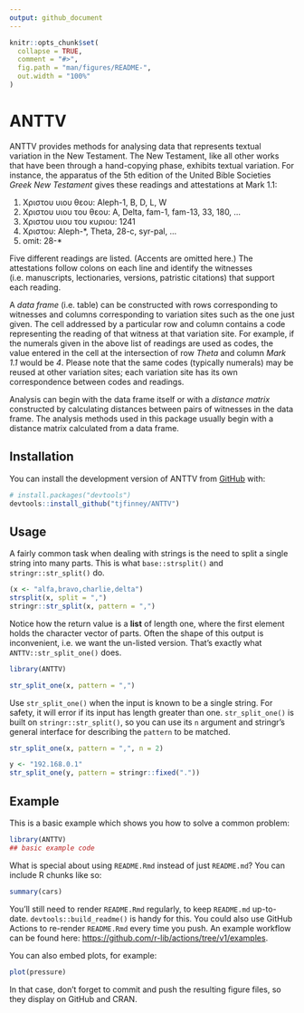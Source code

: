 ```yaml
---
output: github_document
---
```


<!-- README.md is generated from README.Rmd. Please edit that file -->

```r
knitr::opts_chunk$set(
  collapse = TRUE,
  comment = "#>",
  fig.path = "man/figures/README-",
  out.width = "100%"
)
```

# ANTTV

<!-- badges: start -->
<!-- badges: end -->

ANTTV provides methods for analysing data that represents textual variation in the New Testament. The New Testament, like all other works that have been through a hand-copying phase, exhibits textual variation. For instance, the apparatus of the 5th edition of the United Bible Societies *Greek New Testament* gives these readings and attestations at Mark 1.1:

1. Χριστου υιου θεου: Aleph-1, B, D, L, W
2. Χριστου υιου του θεου: A, Delta, fam-1, fam-13, 33, 180, ...
3. Χριστου υιου του κυριου: 1241
4. Χριστου: Aleph-*, Theta, 28-c, syr-pal, ...
5. omit: 28-*

Five different readings are listed. (Accents are omitted here.) The attestations follow colons on each line and identify the witnesses (i.e. manuscripts, lectionaries, versions, patristic citations) that support each reading.

A *data frame* (i.e. table) can be constructed with rows corresponding to witnesses and columns corresponding to variation sites such as the one just given. The cell addressed by a particular row and column contains a code representing the reading of that witness at that variation site. For example, if the numerals given in the above list of readings are used as codes, the value entered in the cell at the intersection of row *Theta* and column *Mark 1.1* would be *4*. Please note that the same codes (typically numerals) may be reused at other variation sites; each variation site has its own correspondence between codes and readings.

Analysis can begin with the data frame itself or with a *distance matrix* constructed by calculating distances between pairs of witnesses in the data frame. The analysis methods used in this package usually begin with a distance matrix calculated from a data frame.

## Installation

You can install the development version of ANTTV from [GitHub](https://github.com/) with:

``` r
# install.packages("devtools")
devtools::install_github("tjfinney/ANTTV")
```

## Usage

A fairly common task when dealing with strings is the need to split a single string into many parts.
This is what `base::strsplit()` and `stringr::str_split()` do.

```r
(x <- "alfa,bravo,charlie,delta")
strsplit(x, split = ",")
stringr::str_split(x, pattern = ",")
```

Notice how the return value is a **list** of length one, where the first element holds the character vector of parts. Often the shape of this output is inconvenient, i.e. we want the un-listed version. That's exactly what `ANTTV::str_split_one()` does.

```r
library(ANTTV)

str_split_one(x, pattern = ",")
```

Use `str_split_one()` when the input is known to be a single string. For safety, it will error if its input has length greater than one. `str_split_one()` is built on `stringr::str_split()`, so you can use its `n` argument and stringr's general interface for describing the `pattern` to be matched.

```r
str_split_one(x, pattern = ",", n = 2)

y <- "192.168.0.1"
str_split_one(y, pattern = stringr::fixed("."))
```

## Example

This is a basic example which shows you how to solve a common problem:

```r
library(ANTTV)
## basic example code
```

What is special about using `README.Rmd` instead of just `README.md`? You can include R chunks like so:

```r
summary(cars)
```

You'll still need to render `README.Rmd` regularly, to keep `README.md` up-to-date. `devtools::build_readme()` is handy for this. You could also use GitHub Actions to re-render `README.Rmd` every time you push. An example workflow can be found here: <https://github.com/r-lib/actions/tree/v1/examples>.

You can also embed plots, for example:

```r
plot(pressure)
```

In that case, don't forget to commit and push the resulting figure files, so they display on GitHub and CRAN.
